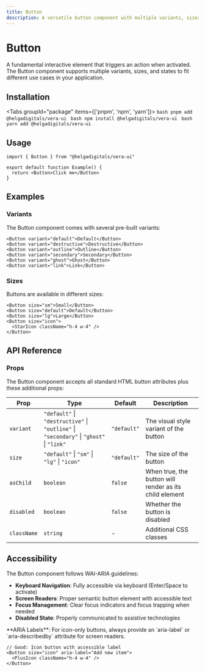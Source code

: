 ```yaml
---
title: Button
description: A versatile button component with multiple variants, sizes, and states
---
```



# Button

A fundamental interactive element that triggers an action when activated. The Button component supports multiple variants, sizes, and states to fit different use cases in your application.

## Installation

<Tabs groupId="package" items={['pnpm', 'npm', 'yarn']}>
    <Tab value="pnpm" >
      ```bash
      pnpm add @helgadigitals/vera-ui
      ```
    </Tab>
    <Tab value="npm" >
      ```bash
      npm install @helgadigitals/vera-ui
      ```
    </Tab>
    <Tab value="yarn" >
      ```bash
      yarn add @helgadigitals/vera-ui
      ```
    </Tab>
</Tabs>
## Usage

```tsx
import { Button } from "@helgadigitals/vera-ui"

export default function Example() {
  return <Button>Click me</Button>
}
```

## Examples

### Variants

The Button component comes with several pre-built variants:

```tsx
<Button variant="default">Default</Button>
<Button variant="destructive">Destructive</Button>
<Button variant="outline">Outline</Button>
<Button variant="secondary">Secondary</Button>
<Button variant="ghost">Ghost</Button>
<Button variant="link">Link</Button>
```

### Sizes

Buttons are available in different sizes:

```tsx
<Button size="sm">Small</Button>
<Button size="default">Default</Button>
<Button size="lg">Large</Button>
<Button size="icon">
  <StarIcon className="h-4 w-4" />
</Button>
```

## API Reference

### Props

The Button component accepts all standard HTML button attributes plus these additional props:

| Prop | Type | Default | Description |
|------|------|---------|-------------|
| `variant` | `"default"` \| `"destructive"` \| `"outline"` \| `"secondary"` \| `"ghost"` \| `"link"` | `"default"` | The visual style variant of the button |
| `size` | `"default"` \| `"sm"` \| `"lg"` \| `"icon"` | `"default"` | The size of the button |
| `asChild` | `boolean` | `false` | When true, the button will render as its child element |
| `disabled` | `boolean` | `false` | Whether the button is disabled |
| `className` | `string` | - | Additional CSS classes |

## Accessibility

The Button component follows WAI-ARIA guidelines:

- **Keyboard Navigation**: Fully accessible via keyboard (Enter/Space to activate)
- **Screen Readers**: Proper semantic button element with accessible text
- **Focus Management**: Clear focus indicators and focus trapping when needed
- **Disabled State**: Properly communicated to assistive technologies

<Callout type="info">
  **ARIA Labels**: For icon-only buttons, always provide an `aria-label` or `aria-describedby` attribute for screen readers.
</Callout>

```tsx
// Good: Icon button with accessible label
<Button size="icon" aria-label="Add new item">
  <PlusIcon className="h-4 w-4" />
</Button>
```
